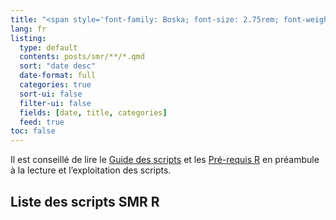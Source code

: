 ```yaml
---
title: "<span style='font-family: Boska; font-size: 2.75rem; font-weight: 800;'>Scripts SMR R</span>"
lang: fr
listing:
  type: default
  contents: posts/smr/**/*.qmd
  sort: "date desc"
  date-format: full
  categories: true
  sort-ui: false
  filter-ui: false
  fields: [date, title, categories]
  feed: true
toc: false
---
```


Il est conseillé de lire le [Guide des scripts](guide_post.qmd) et les [Pré-requis R](base_R.qmd) en préambule à la lecture et l'exploitation des scripts.

## Liste des scripts SMR R  

